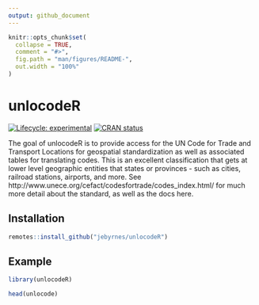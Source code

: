 ```yaml
---
output: github_document
---
```


<!-- README.md is generated from README.Rmd. Please edit that file -->

```r
knitr::opts_chunk$set(
  collapse = TRUE,
  comment = "#>",
  fig.path = "man/figures/README-",
  out.width = "100%"
)
```

# unlocodeR

<!-- badges: start -->
[![Lifecycle: experimental](https://img.shields.io/badge/lifecycle-experimental-orange.svg)](https://www.tidyverse.org/lifecycle/#experimental)
[![CRAN status](https://www.r-pkg.org/badges/version/unlocodeR)](https://CRAN.R-project.org/package=unlocodeR)
<!-- badges: end -->

The goal of unlocodeR is to provide access for the UN Code for Trade and Transport Locations for geospatial standardization as well as associated tables for translating codes. This is an excellent classification that gets at lower level geographic entities that states or provinces - such as cities, railroad stations, airports, and more. See http://www.unece.org/cefact/codesfortrade/codes_index.html/ for much more detail about the standard, as well as the docs here.

## Installation
<!--
You can install the released version of unlocodeR from [CRAN](https://CRAN.R-project.org) with:

``` r
install.packages("unlocodeR")
```
-->

``` r
remotes::install_github("jebyrnes/unlocodeR")
```

## Example

```r
library(unlocodeR)

head(unlocode)
```
